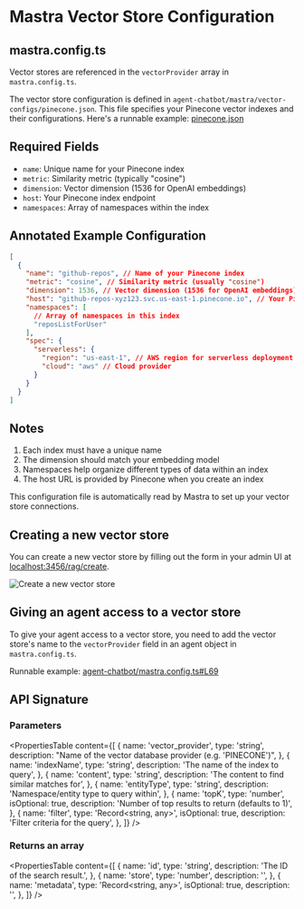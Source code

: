 # Mastra Vector Store Configuration

## mastra.config.ts

Vector stores are referenced in the `vectorProvider` array in `mastra.config.ts`.

The vector store configuration is defined in `agent-chatbot/mastra/vector-configs/pinecone.json`. This file specifies your Pinecone vector indexes and their configurations. Here's a runnable example: [pinecone.json](https://github.com/mastrajs/mastra/blob/main/future/examples/agent-chatbot/mastra/vector-configs/pinecone.json)

## Required Fields

- `name`: Unique name for your Pinecone index
- `metric`: Similarity metric (typically "cosine")
- `dimension`: Vector dimension (1536 for OpenAI embeddings)
- `host`: Your Pinecone index endpoint
- `namespaces`: Array of namespaces within the index

## Annotated Example Configuration

```json showLineNumbers
[
  {
    "name": "github-repos", // Name of your Pinecone index
    "metric": "cosine", // Similarity metric (usually "cosine")
    "dimension": 1536, // Vector dimension (1536 for OpenAI embeddings)
    "host": "github-repos-xyz123.svc.us-east-1.pinecone.io", // Your Pinecone index endpoint
    "namespaces": [
      // Array of namespaces in this index
      "reposListForUser"
    ],
    "spec": {
      "serverless": {
        "region": "us-east-1", // AWS region for serverless deployment
        "cloud": "aws" // Cloud provider
      }
    }
  }
]
```

## Notes

1. Each index must have a unique name
2. The dimension should match your embedding model
3. Namespaces help organize different types of data within an index
4. The host URL is provided by Pinecone when you create an index

This configuration file is automatically read by Mastra to set up your vector store connections.

## Creating a new vector store

You can create a new vector store by filling out the form in your admin UI at [localhost:3456/rag/create](http://localhost:3456/rag/create).

![Create a new vector store](../../../public/rag-sync-screenshot.png)

## Giving an agent access to a vector store

To give your agent access to a vector store, you need to add the vector store's name to the `vectorProvider` field in an agent object in `mastra.config.ts`.

Runnable example: [agent-chatbot/mastra.config.ts#L69](https://github.com/mastrajs/mastra/blob/main/future/examples/agent-chatbot/mastra.config.ts#L69)

## API Signature

### Parameters

<PropertiesTable
  content={[
    {
      name: 'vector_provider',
      type: 'string',
      description: "Name of the vector database provider (e.g. 'PINECONE')",
    },
    {
      name: 'indexName',
      type: 'string',
      description: 'The name of the index to query',
    },
    {
      name: 'content',
      type: 'string',
      description: 'The content to find similar matches for',
    },
    {
      name: 'entityType',
      type: 'string',
      description: 'Namespace/entity type to query within',
    },
    {
      name: 'topK',
      type: 'number',
      isOptional: true,
      description: 'Number of top results to return (defaults to 1)',
    },
    {
      name: 'filter',
      type: 'Record<string, any>',
      isOptional: true,
      description: 'Filter criteria for the query',
    },
  ]}
/>

### Returns an array

<PropertiesTable
  content={[
    {
      name: 'id',
      type: 'string',
      description: 'The ID of the search result.',
    },
    {
      name: 'store',
      type: 'number',
      description: '',
    },
    {
      name: 'metadata',
      type: 'Record<string, any>',
      isOptional: true,
      description: '',
    },
  ]}
/>
